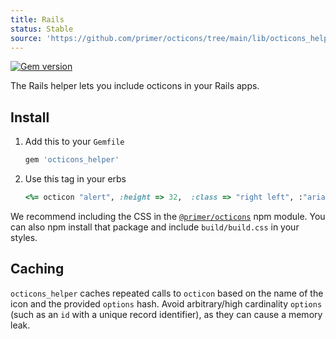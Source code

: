 ```yaml
---
title: Rails
status: Stable
source: 'https://github.com/primer/octicons/tree/main/lib/octicons_helper'
---
```


[![Gem version](https://img.shields.io/gem/v/octicons_helper.svg)](https://rubygems.org/gems/octicons_helper)

The Rails helper lets you include octicons in your Rails apps.

## Install

1. Add this to your `Gemfile`

    ```rb
    gem 'octicons_helper'
    ```

3. Use this tag in your erbs

    ```rb
    <%= octicon "alert", :height => 32,  :class => "right left", :"aria-label" => "hi" %>
    ```

We recommend including the CSS in the [`@primer/octicons`](/packages/javascript) npm module. You can also npm install that package and include `build/build.css` in your styles.

## Caching

`octicons_helper` caches repeated calls to `octicon` based on the name of the icon and the provided `options` hash. Avoid arbitrary/high cardinality `options` (such as an `id` with a unique record identifier), as they can cause a memory leak.
